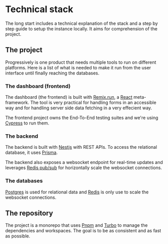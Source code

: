 # Technical stack

The long start includes a technical explanation of the stack and a step by step guide to setup the instance locally. It aims for comprehension of the project.

## The project

Progressively is one product that needs multiple tools to run on different platforms. Here is a list of what is needed to make it run from the user interface until finally reaching the databases.

### The dashboard (frontend)

The dashboard (the frontend) is built with [Remix.run](https://remix.run/), a [React](https://react.dev/) meta-framework. The tool is very practical for handling forms in an accessible way and for handling server side data fetching in a very effecient way.

The frontend project owns the End-To-End testing suites and we're using [Cypress](https://www.cypress.io/) to run them.

### The backend

The backend is built with [Nestjs](https://nestjs.com/) with REST APIs. To access the relational database, it uses [Prisma](https://www.prisma.io/).

The backend also exposes a websocket endpoint for real-time updates and leverages [Redis pub/sub](https://redis.io/docs/manual/pubsub/) for horizontally scale the websocket connections.

### The databases

[Postgres](https://www.postgresql.org/) is used for relational data and [Redis](https://redis.io/) is only use to scale the websocket connections.

## The repository

The project is a monorepo that uses [Pnpm](https://pnpm.io/) and [Turbo](https://turbo.build/) to manage the dependencies and workspaces. The goal is to be as consistent and as fast as possible.
